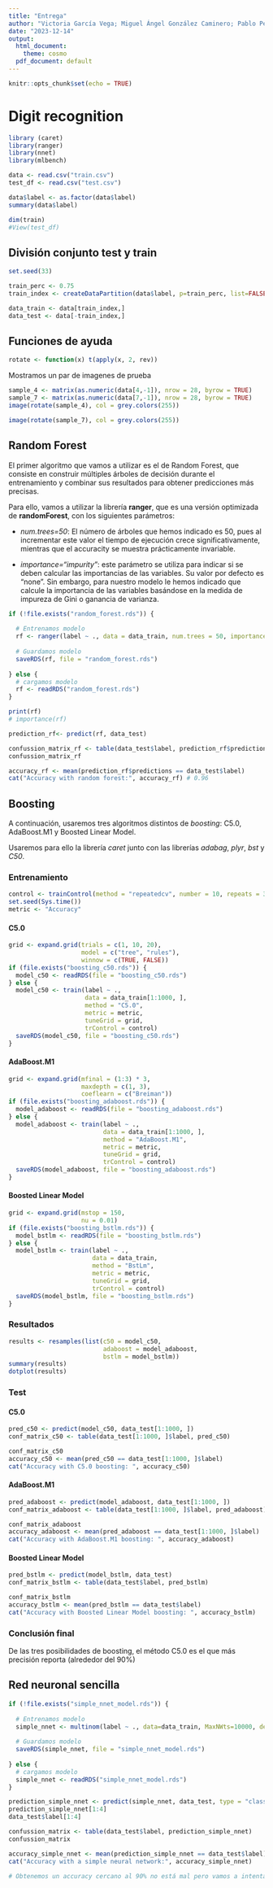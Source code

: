 ```yaml
---
title: "Entrega"
author: "Victoria García Vega; Miguel Ángel González Caminero; Pablo Pérez Martín"
date: "2023-12-14"
output:
  html_document: 
    theme: cosmo
  pdf_document: default
---
```


```r
knitr::opts_chunk$set(echo = TRUE)
```

# Digit recognition

```r
library (caret)
library(ranger)
library(nnet)
library(mlbench)
```

```r
data <- read.csv("train.csv")
test_df <- read.csv("test.csv")

data$label <- as.factor(data$label)
summary(data$label)

dim(train)
#View(test_df)
```

## División conjunto test y train

```r
set.seed(33)

train_perc <- 0.75
train_index <- createDataPartition(data$label, p=train_perc, list=FALSE)

data_train <- data[train_index,]
data_test <- data[-train_index,]
```

## Funciones de ayuda

```r
rotate <- function(x) t(apply(x, 2, rev))
```

Mostramos un par de imagenes de prueba

```r
sample_4 <- matrix(as.numeric(data[4,-1]), nrow = 28, byrow = TRUE)
sample_7 <- matrix(as.numeric(data[7,-1]), nrow = 28, byrow = TRUE)
image(rotate(sample_4), col = grey.colors(255))

```

```r
image(rotate(sample_7), col = grey.colors(255))
```

## Random Forest

El primer algoritmo que vamos a utilizar es el de Random Forest, que consiste en construir múltiples árboles de decisión durante el entrenamiento y combinar sus resultados para obtener predicciones más precisas.

Para ello, vamos a utilizar la librería **ranger**, que es una versión optimizada de **randomForest**, con los siguientes parámetros:

-   *num.trees=50*: El número de árboles que hemos indicado es 50, pues al incrementar este valor el tiempo de ejecución crece significativamente, mientras que el accuracity se muestra prácticamente invariable.

-   *importance="impurity"*: este parámetro se utiliza para indicar si se deben calcular las importancias de las variables. Su valor por defecto es "none". Sin embargo, para nuestro modelo le hemos indicado que calcule la importancia de las variables basándose en la medida de impureza de Gini o ganancia de varianza.

```r
if (!file.exists("random_forest.rds")) {
  
  # Entrenamos modelo
  rf <- ranger(label ~ ., data = data_train, num.trees = 50, importance = "impurity")
  
  # Guardamos modelo
  saveRDS(rf, file = "random_forest.rds")
  
} else {
  # cargamos modelo 
  rf <- readRDS("random_forest.rds")
}

print(rf)
# importance(rf)
```

```r
prediction_rf<- predict(rf, data_test)

confussion_matrix_rf <- table(data_test$label, prediction_rf$predictions)
confussion_matrix_rf
```

```r
accuracy_rf <- mean(prediction_rf$predictions == data_test$label)
cat("Accuracy with random forest:", accuracy_rf) # 0.96
```

## Boosting

A continuación, usaremos tres algoritmos distintos de *boosting*: C5.0, AdaBoost.M1 y Boosted Linear Model.

Usaremos para ello la librería *caret* junto con las librerías *adabag*, *plyr*, *bst* y *C50*.

### Entrenamiento

```r
control <- trainControl(method = "repeatedcv", number = 10, repeats = 3)
set.seed(Sys.time())
metric <- "Accuracy"
```

#### C5.0

```r
grid <- expand.grid(trials = c(1, 10, 20),
                    model = c("tree", "rules"),
                    winnow = c(TRUE, FALSE))
if (file.exists("boosting_c50.rds")) {
  model_c50 <- readRDS(file = "boosting_c50.rds")
} else {
  model_c50 <- train(label ~ .,
                     data = data_train[1:1000, ],
                     method = "C5.0",
                     metric = metric,
                     tuneGrid = grid,
                     trControl = control)
  saveRDS(model_c50, file = "boosting_c50.rds")
}
```

#### AdaBoost.M1

```r
grid <- expand.grid(mfinal = (1:3) * 3,
                    maxdepth = c(1, 3),
                    coeflearn = c("Breiman"))
if (file.exists("boosting_adaboost.rds")) {
  model_adaboost <- readRDS(file = "boosting_adaboost.rds")
} else {
  model_adaboost <- train(label ~ .,
                          data = data_train[1:1000, ],
                          method = "AdaBoost.M1",
                          metric = metric,
                          tuneGrid = grid,
                          trControl = control)
  saveRDS(model_adaboost, file = "boosting_adaboost.rds")
}
```

#### Boosted Linear Model

```r
grid <- expand.grid(mstop = 150,
                    nu = 0.01)
if (file.exists("boosting_bstlm.rds")) {
  model_bstlm <- readRDS(file = "boosting_bstlm.rds")
} else {
  model_bstlm <- train(label ~ .,
                       data = data_train,
                       method = "BstLm",
                       metric = metric,
                       tuneGrid = grid,
                       trControl = control)
  saveRDS(model_bstlm, file = "boosting_bstlm.rds")
}
```

### Resultados

```r
results <- resamples(list(c50 = model_c50,
                          adaboost = model_adaboost,
                          bstlm = model_bstlm))
summary(results)
dotplot(results)
```

### Test

#### C5.0

```r
pred_c50 <- predict(model_c50, data_test[1:1000, ])
conf_matrix_c50 <- table(data_test[1:1000, ]$label, pred_c50)
```

```r
conf_matrix_c50
accuracy_c50 <- mean(pred_c50 == data_test[1:1000, ]$label)
cat("Accuracy with C5.0 boosting: ", accuracy_c50)
```

#### AdaBoost.M1

```r
pred_adaboost <- predict(model_adaboost, data_test[1:1000, ])
conf_matrix_adaboost <- table(data_test[1:1000, ]$label, pred_adaboost)
```

```r
conf_matrix_adaboost
accuracy_adaboost <- mean(pred_adaboost == data_test[1:1000, ]$label)
cat("Accuracy with AdaBoost.M1 boosting: ", accuracy_adaboost)
```


#### Boosted Linear Model

```r
pred_bstlm <- predict(model_bstlm, data_test)
conf_matrix_bstlm <- table(data_test$label, pred_bstlm)
```

```r
conf_matrix_bstlm
accuracy_bstlm <- mean(pred_bstlm == data_test$label)
cat("Accuracy with Boosted Linear Model boosting: ", accuracy_bstlm)
```

### Conclusión final

De las tres posibilidades de boosting, el método C5.0 es el que más precisión reporta (alrededor del 90%)

## Red neuronal sencilla

```r

if (!file.exists("simple_nnet_model.rds")) {
  
  # Entrenamos modelo
  simple_nnet <- multinom(label ~ ., data=data_train, MaxNWts=10000, decay=5e-3, maxit=100)
  
  # Guardamos modelo
  saveRDS(simple_nnet, file = "simple_nnet_model.rds")
  
} else {
  # cargamos modelo 
  simple_nnet <- readRDS("simple_nnet_model.rds")
}
```

```r
prediction_simple_nnet <- predict(simple_nnet, data_test, type = "class")
prediction_simple_nnet[1:4]
data_test$label[1:4]

confussion_matrix <- table(data_test$label, prediction_simple_nnet)
confussion_matrix
```

```r
accuracy_simple_nnet <- mean(prediction_simple_nnet == data_test$label)
cat("Accuracy with a simple neural network:", accuracy_simple_nnet) 

# Obtenemos un accuracy cercano al 90% no está mal pero vamos a intentar mejorarlo
```

## 
